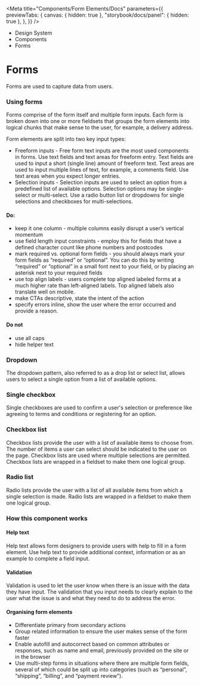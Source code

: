 
<Meta
	title="Components/Form Elements/Docs"
	parameters={{
		previewTabs: {
			canvas: { hidden: true },
			"storybook/docs/panel": { hidden: true },
		},
	}}
/>

<div className="act-docs-container">
	<Masthead />
	<main className="act-body">
		<div className="act-flex act-flex-light-purple">
			<div className="act-flex__container act-flex__container-padding-trim">
				<div className="act-flex__grid">
					<div className="act-flex__row">
						<div className="act-col__cw-12">
							<div className="act-box">
								<div className="act-breadcrumbs">
									<ul className="act-breadcrumbs__container">
										<li className="act-breadcrumbs__crumb act-h6">
											<LinkTo className="act-breadcrumbs__crumb__link" kind="system-introduction--page">
												Design System <i className="fa-solid fa-angle-right"></i>
											</LinkTo>
										</li>
										<li className="act-breadcrumbs__crumb act-h6">
											<LinkTo className="act-breadcrumbs__crumb__link" kind="components-overview--page">
												Components <i className="fa-solid fa-angle-right"></i>
											</LinkTo>
										</li>
										<li className="act-breadcrumbs__crumb act-h6">
											<LinkTo className="act-breadcrumbs__crumb__link" kind="components-overview--pageoverview--page">
												Forms <i className="fa-solid fa-angle-right"></i>
											</LinkTo>
										</li>
									</ul>
								</div>
								<h1>Forms</h1>
								<p>Forms are used to capture data from users.</p>
							</div>
						</div>
					</div>
				</div>
			</div>
		</div>
		<div className="act-flex">
			<div className="act-flex__container">
				<div className="act-flex__grid">
					<div className="act-flex__row">
						<div className="act-col__cw-12">
							<div className="act-box">
								<h3>Using forms</h3>
								<p>Forms comprise of the form itself and multiple form inputs. Each form is broken down into one or more fieldsets that groups the form elements into logical chunks that make sense to the user, for example, a delivery address.</p>
								<p>Form elements are split into two key input types:</p>
								<ul>
									<li>Freeform inputs - Free form text inputs are the most used components in forms. Use text fields and text areas for freeform entry. Text fields are used to input a short (single line) amount of freeform text. Text areas are used to input multiple lines of text, for example, a comments field. Use text areas when you expect longer entries.</li>
									<li>Selection inputs - Selection inputs are used to select an option from a predefined list of available options. Selection options may be single-select or multi-select. Use a radio button list or dropdowns for single selections and checkboxes for multi-selections.</li>
								</ul>
								<h4>Do:</h4>
								<ul>
									<li>keep it one column - multiple columns easily disrupt a user’s vertical momentum</li>
									<li>use field length input constraints - employ this for fields that have a defined character count like phone numbers and postcodes</li>
									<li>mark required vs. optional form fields - you should always mark your form fields as “required” or “optional”. You can do this by writing “required” or “optional” in a small font next to your field, or by placing an asterisk next to your required fields</li>
									<li>use top align labels - users complete top aligned labeled forms at a much higher rate than left-aligned labels. Top aligned labels also translate well on mobile.</li>
									<li>make CTAs descriptive, state the intent of the action</li>
									<li>specify errors inline, show the user where the error occurred and provide a reason.</li>
								</ul>
								<h4>Do not</h4>
								<ul>
									<li>use all caps</li>
									<li>hide helper text</li>
								</ul>
							</div>
						</div>
					</div>
					<div className="act-flex__row">
						<div className="act-col__cw-12">
							<div className="act-box">
								<h3>Dropdown</h3>
								<p>The dropdown pattern, also referred to as a drop list or select list, allows users to select a single option from a list of available options.</p>
							</div>
						</div>
					</div>
					<div className="act-flex__row">
						<div className="act-col__cw-12">
							<div className="act-box">
								<h3>Single checkbox</h3>
								<p>Single checkboxes are used to confirm a user's selection or preference like agreeing to terms and conditions or registering for an option.</p>
							</div>
						</div>
					</div>
					<div className="act-flex__row">
						<div className="act-col__cw-12">
							<div className="act-box">
								<h3>Checkbox list</h3>
								<p>Checkbox lists provide the user with a list of available items to choose from. The number of items a user can select should be indicated to the user on the page. Checkbox lists are used where multiple selections are permitted. Checkbox lists are wrapped in a fieldset to make them one logical group.</p>
							</div>
						</div>
					</div>
					<div className="act-flex__row">
						<div className="act-col__cw-12">
							<div className="act-box">
								<h3>Radio list</h3>
								<p>Radio lists provide the user with a list of all available items from which a single selection is made. Radio lists are wrapped in a fieldset to make them one logical group.</p>
							</div>
						</div>
					</div>
					<div className="act-flex__row">
						<div className="act-col__cw-12">
							<div className="act-box">
								<h3>How this component works</h3>
								<h4>Help text</h4>
								<p>Help text allows form designers to provide users with help to fill in a form element. Use help text to provide additional context, information or as an example to complete a field input.</p>
								<h4>Validation</h4>
								<p>Validation is used to let the user know when there is an issue with the data they have input. The validation that you input needs to clearly explain to the user what the issue is and what they need to do to address the error.</p>
								<h4>Organising form elements</h4>
								<ul>
									<li>Differentiate primary from secondary actions</li>
									<li>Group related information to ensure the user makes sense of the form faster</li>
									<li>Enable autofill and autocorrect based on common attributes or responses, such as name and email, previously provided on the site or in the browser</li>
									<li>Use multi-step forms in situations where there are multiple form fields, several of which could be split up into categories (such as “personal”, “shipping”, “billing”, and “payment review”).</li>
								</ul>
							</div>
						</div>
					</div>
				</div>
    		</div>
    	</div>
    </main>
    <footer className="act-footer">
    	<AoC />
    	<Footer />
    </footer>

</div>

